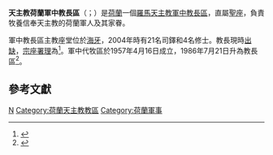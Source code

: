 {{Multiple issues|
{{Primarysources|time=2020-06-01T18:38:28+00:00}}
{{Refimprove|time=2020-06-01T18:38:28+00:00}}
}}
{{Infobox diocese
|name = 荷蘭
|jurisdiction = 軍中教長區
|latin = Ordinariatus castrensis Nederlandiae
|local ={{lang|nl|Nederlands militair ordinariaat}}{{nl}}
|border = catholic
|image = 
|caption = 
|coat_of_arms = [[File:Wapen_van_het_Ordinariaat_voor_de_Nederlandse_Strijdkrachten.svg|175px]]
|coat_of_arms_caption = 軍中教長區牧徽
|location = {{NED}}
|territory =
|rite = [[羅馬禮|羅馬禮]]
|patron = 
|province = （直屬[[聖座|聖座]]）
|established = 1957年
|cathedral = 
|co-cathedral = 
|leadership = 教長
|pope = {{incumbent pope}}
|prelate = （[[教座出缺|教座出缺]]）
|apostolic_admin = {{link-en|毅霍·德永|Everard de Jong|毅霍·若望·德永}}
|title1 = 
|title1_name = 
|title2 = 
|title2_name = 
|title3 = 
|title3_name = 
|population = 
|parishes = 
|churches = 
|congregations = 
|secular priests = 21
|image2 =
|image2_size = 
|image2_alt = 
|caption2 = 
|curia = 
|address = 
|telephone_no = 
|website =
|footnote =  
}}
'''天主教荷蘭軍中教長區'''（{{lang-la|Ordinariatus castrensis Nederlandiae}}；{{lang-nl|Nederlands militair ordinariaat}}）是[[荷蘭|荷蘭]]一個[[羅馬天主教|羅馬天主教]][[軍中教長區|軍中教長區]]，直屬[[聖座|聖座]]，負責牧養信奉天主教的荷蘭軍人及其家眷。

軍中教長區主教座堂位於[[海牙|海牙]]，2004年時有21名司鐸和4名修士。教長現時[[教座出缺|出缺]]，[[宗座署理|宗座署理]]為{{link-en|毅霍·德永|Everard de Jong|毅霍·若望·德永}}<ref>{{cite press release |title=Resignations and Appointments, 01.06.2020 |url=https://press.vatican.va/content/salastampa/en/bollettino/pubblico/2020/06/01/200601b.html |publisher=Holy See Press Office |accessdate=2020-06-01 |archiveurl=https://web.archive.org/web/20200601163424/https://press.vatican.va/content/salastampa/en/bollettino/pubblico/2020/06/01/200601b.html |archivedate=2020-06-01 |language=en |date=2020-06-01 |dead-url=no }}</ref>。軍中代牧區於1957年4月16日成立，1986年7月21日升為教長區<ref>{{cite web |title=SPIRITUALI MILITUM CURAE |url=https://w2.vatican.va/content/john-paul-ii/la/apost_constitutions/documents/hf_jp-ii_apc_19860421_spirituali-militum-curae.html |publisher=Libreria Editrice Vaticana |accessdate=2020-06-01 |archiveurl=https://web.archive.org/web/20200601181919/https://w2.vatican.va/content/john-paul-ii/la/apost_constitutions/documents/hf_jp-ii_apc_19860421_spirituali-militum-curae.html |archivedate=2020-06-01 |language=la |date=1986-04-21 |dead-url=no }}</ref>。

==參考文獻==
{{reflist}}

{{荷蘭天主教教區}}
{{軍中教長區}}
[[Category:軍中教長區|N]]
[[Category:荷蘭天主教教區|Category:荷蘭天主教教區]]
[[Category:荷蘭軍事|Category:荷蘭軍事]]